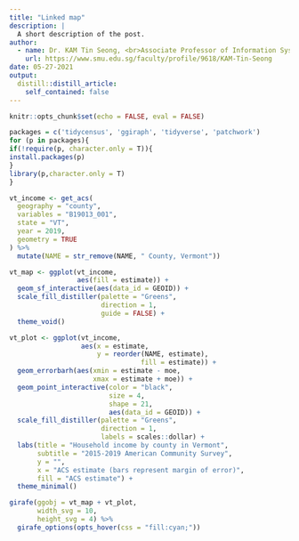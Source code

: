 ```yaml
---
title: "Linked map"
description: |
  A short description of the post.
author:
  - name: Dr. KAM Tin Seong, <br>Associate Professor of Information Systems (Practice)
    url: https://www.smu.edu.sg/faculty/profile/9618/KAM-Tin-Seong
date: 05-27-2021
output:
  distill::distill_article:
    self_contained: false
---
```



```r
knitr::opts_chunk$set(echo = FALSE, eval = FALSE)
```

```r
packages = c('tidycensus', 'ggiraph', 'tidyverse', 'patchwork')
for (p in packages){
if(!require(p, character.only = T)){
install.packages(p)
}
library(p,character.only = T)
}
```


```r
vt_income <- get_acs(
  geography = "county",
  variables = "B19013_001",
  state = "VT",
  year = 2019,
  geometry = TRUE
) %>%
  mutate(NAME = str_remove(NAME, " County, Vermont"))
```

```r
vt_map <- ggplot(vt_income, 
                 aes(fill = estimate)) + 
  geom_sf_interactive(aes(data_id = GEOID)) + 
  scale_fill_distiller(palette = "Greens",
                       direction = 1, 
                       guide = FALSE) + 
  theme_void()
```

```r
vt_plot <- ggplot(vt_income, 
                  aes(x = estimate, 
                      y = reorder(NAME, estimate), 
                                 fill = estimate)) +
  geom_errorbarh(aes(xmin = estimate - moe, 
                     xmax = estimate + moe)) +
  geom_point_interactive(color = "black", 
                         size = 4, 
                         shape = 21,
                         aes(data_id = GEOID)) +
  scale_fill_distiller(palette = "Greens", 
                       direction = 1,
                       labels = scales::dollar) + 
  labs(title = "Household income by county in Vermont",
       subtitle = "2015-2019 American Community Survey",
       y = "",
       x = "ACS estimate (bars represent margin of error)",
       fill = "ACS estimate") + 
  theme_minimal()
```

```r
girafe(ggobj = vt_map + vt_plot, 
       width_svg = 10, 
       height_svg = 4) %>%
  girafe_options(opts_hover(css = "fill:cyan;"))
```

